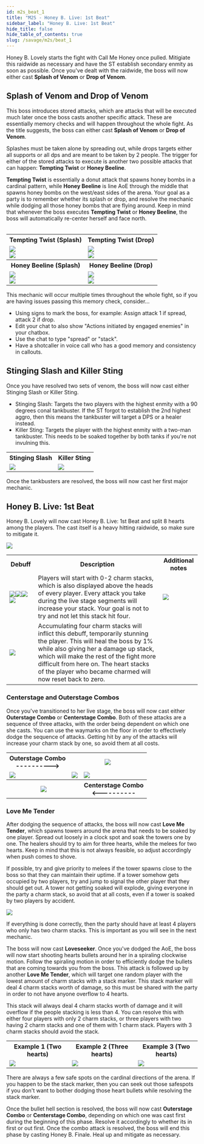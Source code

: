 ```yaml
---
id: m2s_beat_1
title: "M2S - Honey B. Live: 1st Beat"
sidebar_label: "Honey B. Live: 1st Beat"
hide_title: false
hide_table_of_contents: true
slug: /savage/m2s/beat_1
---
```




Honey B. Lovely starts the fight with <Raidwide>Call Me Honey</Raidwide> once pulled. Mitigiate this raidwide as necessary and have the ST establish secondary enmity as soon as possible. Once you've dealt with the raidwide, the boss will now either cast <strong>Splash of Venom</strong> or <strong>Drop of Venom</strong>.


## Splash of Venom and Drop of Venom

This boss introduces stored attacks, which are attacks that will be executed much later once the boss casts another specific attack. These are essentially memory checks and will happen throughout the whole fight. As the title suggests, the boss can either cast <strong>Splash of Venom</strong> or <strong>Drop of Venom</strong>.

Splashes must be taken alone by spreading out, while drops targets either all supports or all dps and are meant to be taken by 2 people. The trigger for either of the stored attacks to execute is another two possible attacks that can happen: <strong>Tempting Twist</strong> or <strong>Honey Beeline</strong>.

<strong>Tempting Twist</strong> is essentially a donut attack that spawns honey bombs in a cardinal pattern, while <strong>Honey Beeline</strong> is line AoE through the middle that spawns honey bombs on the west/east sides of the arena. Your goal as a party is to remember whether its splash or drop, and resolve the mechanic while dodging all those honey bombs that are flying around. Keep in mind that whenever the boss executes <strong>Tempting Twist</strong> or <strong>Honey Beeline</strong>, the boss will automatically re-center herself and face north. <br /><br />

<table width='80%'>
    <tr>
        <th>Tempting Twist (Splash)</th>
        <th>Tempting Twist (Drop)</th>
    </tr>
    <tr>
        <td><img src='https://ffxivkittenassets.z7.web.core.windows.net/m2s/tempting_twist_spread.gif' /><br /><img src='https://ffxivkittenassets.z7.web.core.windows.net/m2s/tempting_twist_spread.png' /></td>
        <td><img src='https://ffxivkittenassets.z7.web.core.windows.net/m2s/tempting_twist_stack.gif' /><br /><img src='https://ffxivkittenassets.z7.web.core.windows.net/m2s/tempting_twist_stack.png' /></td>
    </tr>
    <tr>
        <th>Honey Beeline (Splash)</th>
        <th>Honey Beeline (Drop)</th>
    </tr>
    <tr>
        <td><img src='https://ffxivkittenassets.z7.web.core.windows.net/m2s/honey_beeline_spread.gif' /><br /><img src='https://ffxivkittenassets.z7.web.core.windows.net/m2s/honey_beeline_spread.png' /></td>
        <td><img src='https://ffxivkittenassets.z7.web.core.windows.net/m2s/honey_beeline_stack.gif' /><br /><img src='https://ffxivkittenassets.z7.web.core.windows.net/m2s/honey_beeline_stack.png' /></td>
    </tr>
</table>

This mechanic will occur multiple times throughout the whole fight, so if you are having issues passing this memory check, consider...
- Using signs to mark the boss, for example: Assign attack 1 if spread, attack 2 if drop.
- Edit your chat to also show "Actions initiated by engaged enemies" in your chatbox.
- Use the chat to type "spread" or "stack".
- Have a shotcaller in voice call who has a good memory and consistency in callouts.

## Stinging Slash and Killer Sting

Once you have resolved two sets of venom, the boss will now cast either <Tankbuster>Stinging Slash</Tankbuster> or <Tankbuster>Killer Sting</Tankbuster>. 
- <Tankbuster>Stinging Slash</Tankbuster>: Targets the two players with the highest enmity with a 90 degrees conal tankbuster. If the ST forgot to establish the 2nd highest aggro, then this means the tankbuster will target a DPS or a healer instead.
- <Tankbuster>Killer Sting</Tankbuster>: Targets the player with the highest enmity with a two-man tankbuster. This needs to be soaked together by both tanks if you're not invulning this.

<table>
    <tr>
        <th>Stinging Slash</th>
        <th>Killer Sting</th>
    </tr>
    <tr>
        <td><img src='https://ffxivkittenassets.z7.web.core.windows.net/m2s/stinging_slash.gif' /></td>
        <td><img src='https://ffxivkittenassets.z7.web.core.windows.net/m2s/killer_sting.gif' /></td>
    </tr>
</table>

Once the tankbusters are resolved, the boss will now cast her first major mechanic.

## Honey B. Live: 1st Beat

Honey B. Lovely will now cast <Raidwide>Honey B. Live: 1st Beat</Raidwide> and split 8 hearts among the players. The cast itself is a heavy hitting raidwide, so make sure to mitigate it.

<img src='https://ffxivkittenassets.z7.web.core.windows.net/m2s/transition_beat_1.gif' />

<table width='70%'>
    <tr>
        <th width='15%'>Debuff</th>
        <th>Description</th>
        <th>Additional notes</th>
    </tr>
    <tr>
        <td><img src={infatuated_icon_hr} /><img src={head_over_heels_icon_hr} /><img src={hopeless_devotion_icon_hr} /><img src={honey_bee_mine_icon_hr} /></td>
        <td>Players will start with 0-2 charm stacks, which is also displayed above the heads of every player. Every attack you take during the live stage segments will increase your stack. Your goal is not to try and not let this stack hit four.</td>
        <td><img src='https://ffxivkittenassets.z7.web.core.windows.net/m2s/hearts_example.png' /></td>
    </tr>
    <tr>
        <td><img src={drone_icon_hr} /></td>
        <td>Accumulating four charm stacks will inflict this debuff, temporarily stunning the player. This will heal the boss by 1% while also giving her a damage up stack, which will make the rest of the fight more difficult from here on. The heart stacks of the player who became charmed will now reset back to zero.</td>
        <td></td>
    </tr>
</table>

### Centerstage and Outerstage Combos

Once you've transitioned to her live stage, the boss will now cast either <strong>Outerstage Combo</strong> or <strong>Centerstage Combo</strong>. Both of these attacks are a sequence of three attacks, with the order being dependent on which one she casts. You can use the waymarks on the floor in order to effectively dodge the sequence of attacks. Getting hit by any of the attacks will increase your charm stack by one, so avoid them at all costs.

<table width='70%'>
    <tr>
        <th>Outerstage Combo <br /> &#45;&#45;&#45;&#45;&#45;&#45;&#45;&#45;&#45;&#45;&#62;</th>
        <th colspan='2'><img src='https://ffxivkittenassets.z7.web.core.windows.net/m2s/outerstage_combo.gif' /></th>
    </tr>
    <tr>
        <td><img src='https://ffxivkittenassets.z7.web.core.windows.net/m2s/stage_combo_1.png' /></td>
        <td><img src='https://ffxivkittenassets.z7.web.core.windows.net/m2s/stage_combo_2.png' /></td>
        <td><img src='https://ffxivkittenassets.z7.web.core.windows.net/m2s/stage_combo_3.png' /></td>
    </tr>
    <tr>
        <th colspan='2'><img src='https://ffxivkittenassets.z7.web.core.windows.net/m2s/centerstage_combo.gif' /></th>
        <th>Centerstage Combo <br /> &#60;&#45;&#45;&#45;&#45;&#45;&#45;&#45;&#45;&#45;&#45;</th>
    </tr>
</table>


### Love Me Tender

After dodging the sequence of attacks, the boss will now cast <strong>Love Me Tender</strong>, which spawns towers around the arena that needs to be soaked by one player. Spread out loosely in a clock spot and soak the towers one by one. The healers should try to aim for three hearts, while the melees for two hearts. Keep in mind that this is not always feasible, so adjust accordingly when push comes to shove.

If possible, try and give priority to melees if the tower spawns close to the boss so that they can maintain their uptime. If a tower somehow gets occupied by two players, try and jump to signal the other player that they should get out. A tower not getting soaked will explode, giving everyone in the party a charm stack, so avoid that at all costs, even if a tower is soaked by two players by accident.

<img src='https://ffxivkittenassets.z7.web.core.windows.net/m2s/beat_1_love_me_tender.gif' />

If everything is done correctly, then the party should have at least 4 players who only has two charm stacks. This is important as you will see in the next mechanic.

The boss will now cast <strong>Loveseeker</strong>. Once you've dodged the AoE, the boss will now start shooting hearts bullets around her in a spiraling clockwise motion. Follow the spiraling motion in order to efficiently dodge the bullets that are coming towards you from the boss. This attack is followed up by another <strong>Love Me Tender</strong>, which will target one random player with the lowest amount of charm stacks with a stack marker. This stack marker will deal 4 charm stacks worth of damage, so this must be shared with the party in order to not have anyone overflow to 4 hearts.

This stack will always deal 4 charm stacks worth of damage and it will overflow if the people stacking is less than 4. You can resolve this with either four players with only 2 charm stacks, or three players with two having 2 charm stacks and one of them with 1 charm stack. Players with 3 charm stacks should avoid the stack.

<table>
    <tr>
        <th>Example 1 (Two hearts)</th>
        <th>Example 2 (Three hearts)</th>
        <th>Example 3 (Two hearts)</th>
    </tr>
    <tr>
        <td><img src='https://ffxivkittenassets.z7.web.core.windows.net/m2s/beat_1_loveseeker_example_1.gif' /></td>
        <td><img src='https://ffxivkittenassets.z7.web.core.windows.net/m2s/beat_1_loveseeker_example_2.gif' /></td>
        <td><img src='https://ffxivkittenassets.z7.web.core.windows.net/m2s/beat_1_loveseeker_example_3.gif' /></td>
    </tr>
</table>


There are always a few safe spots on the cardinal directions of the arena. If you happen to be the stack marker, then you can seek out those safespots if you don't want to bother dodging those heart bullets while resolving the stack marker.

Once the bullet hell section is resolved, the boss will now cast <strong>Outerstage Combo</strong> or <strong>Centerstage Combo</strong>, depending on which one was cast first during the beginning of this phase. Resolve it accordingly to whether its in first or out first. Once the combo attack is resolved, the boss will end this phase by casting <Raidwide>Honey B. Finale</Raidwide>. Heal up and mitigate as necessary.